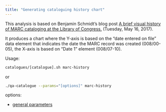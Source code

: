 ```yaml
---
title: "Generating cataloguing history chart"
---
```


This analysis is based on Benjamin Schmidt's blog post [A brief visual history
of MARC cataloging at the Library of Congress.](http://sappingattention.blogspot.com/2017/05/a-brief-visual-history-of-marc.html) (Tuesday, May 16, 2017).

It produces a chart where the Y-axis is based on the "date entered on file"
data element that indicates the date the MARC record was created (008/00-05),
the X-axis is based on "Date 1" element (008/07-10).

Usage:
```bash
catalogues/[catalogue].sh marc-history
```
or
```bash
./qa-catalogue --params="[options]" marc-history
```

options:

* [general parameters](#general-parameters)

